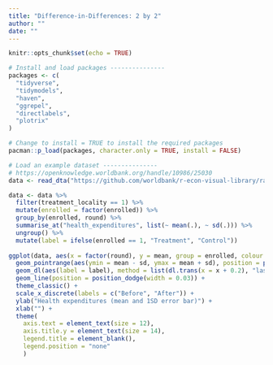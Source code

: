 ```yaml
---
title: "Difference-in-Differences: 2 by 2"
author: ""
date: ""
---
```


```r
knitr::opts_chunk$set(echo = TRUE)
```

```r
# Install and load packages ---------------
packages <- c(
  "tidyverse",
  "tidymodels",
  "haven",
  "ggrepel",
  "directlabels",
  "plotrix"
)

# Change to install = TRUE to install the required packages
pacman::p_load(packages, character.only = TRUE, install = FALSE)

# Load an example dataset ---------------
# https://openknowledge.worldbank.org/handle/10986/25030
data <- read_dta("https://github.com/worldbank/r-econ-visual-library/raw/master/Library/HISP/evaluation.dta")

data <- data %>%
  filter(treatment_locality == 1) %>%
  mutate(enrolled = factor(enrolled)) %>%
  group_by(enrolled, round) %>%
  summarise_at("health_expenditures", list(~ mean(.), ~ sd(.))) %>%
  ungroup() %>%
  mutate(label = ifelse(enrolled == 1, "Treatment", "Control"))
  
ggplot(data, aes(x = factor(round), y = mean, group = enrolled, colour = enrolled)) +
  geom_pointrange(aes(ymin = mean - sd, ymax = mean + sd), position = position_dodge(width = 0.03)) + 
  geom_dl(aes(label = label), method = list(dl.trans(x = x + 0.2), "last.points")) +
  geom_line(position = position_dodge(width = 0.03)) +
  theme_classic() +
  scale_x_discrete(labels = c("Before", "After")) +
  ylab("Health expenditures (mean and 1SD error bar)") +
  xlab("") +
  theme(
    axis.text = element_text(size = 12),
    axis.title.y = element_text(size = 14),
    legend.title = element_blank(),
    legend.position = "none"
    )

```
